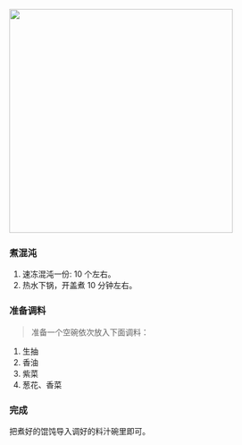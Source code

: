 <Image
  width="400px"
  src="https://raw.githubusercontent.com/smile618/imgs/main/static202305152229640.png"
/>

<Steps>

### 煮混沌

1. 速冻混沌一份: 10 个左右。
2. 热水下锅，开盖煮 10 分钟左右。

### 准备调料

> 准备一个空碗依次放入下面调料：

1. 生抽
2. 香油
3. 紫菜
4. 葱花、香菜

### 完成

把煮好的馄饨导入调好的料汁碗里即可。

</Steps>

